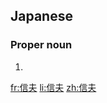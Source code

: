 ==Japanese==
{{ja-kanjitab|のぶ|お}}

===Proper noun===
{{ja-pos|のぶお|proper}}

# {{given name|male|lang=ja|sort=のぶお}}

[[fr:信夫]]
[[li:信夫]]
[[zh:信夫]]